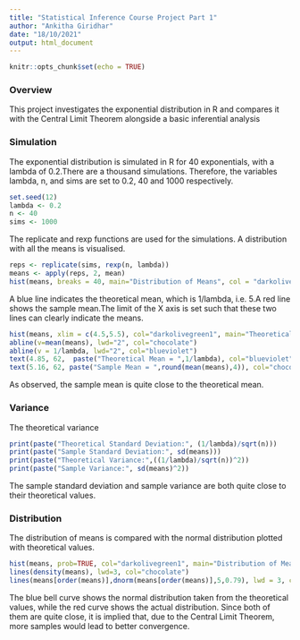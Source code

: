 ```yaml
---
title: "Statistical Inference Course Project Part 1"
author: "Ankitha Giridhar"
date: "18/10/2021"
output: html_document
---
```


```r
knitr::opts_chunk$set(echo = TRUE)
```

### Overview
This project investigates the exponential distribution in R and compares it with the Central Limit Theorem alongside a basic inferential analysis

### Simulation
The exponential distribution is simulated in R for 40 exponentials, with a lambda of 0.2.There are a thousand simulations. Therefore, the variables lambda, n, and sims are set to 0.2, 40 and 1000 respectively.

```r
set.seed(12)
lambda <- 0.2
n <- 40
sims <- 1000
```

The replicate and rexp functions are used for the simulations. A distribution with all the means is visualised.

```r
reps <- replicate(sims, rexp(n, lambda))
means <- apply(reps, 2, mean)
hist(means, breaks = 40, main="Distribution of Means", col = "darkolivegreen1")
```

A blue line indicates the theoretical mean, which is 1/lambda, i.e. 5.A red line shows the sample mean.The limit of the X axis is set such that these two lines can clearly indicate the means.

```r
hist(means, xlim = c(4.5,5.5), col="darkolivegreen1", main="Theoretical Mean versus Sample Mean", breaks=40)
abline(v=mean(means), lwd="2", col="chocolate")
abline(v = 1/lambda, lwd="2", col="blueviolet")
text(4.85, 62,  paste("Theoretical Mean = ",1/lambda), col="blueviolet")
text(5.16, 62, paste("Sample Mean = ",round(mean(means),4)), col="chocolate")
```

As observed, the sample mean is quite close to the theoretical mean.

### Variance
The theoretical variance 
```r
print(paste("Theoretical Standard Deviation:", (1/lambda)/sqrt(n)))
print(paste("Sample Standard Deviation:", sd(means)))
print(paste("Theoretical Variance:",((1/lambda)/sqrt(n))^2))
print(paste("Sample Variance:", sd(means)^2))
```

The sample standard deviation and sample variance are both quite close to their theoretical values.

### Distribution
The distribution of means is compared with the normal distribution plotted with theoretical values.
```r
hist(means, prob=TRUE, col="darkolivegreen1", main="Distribution of Means", breaks=40)
lines(density(means), lwd=3, col="chocolate")
lines(means[order(means)],dnorm(means[order(means)],5,0.79), lwd = 3, col = "blueviolet")
```

The blue bell curve shows the normal distribution taken from the theoretical values, while the red curve shows the actual distribution. Since both of them are quite close, it is implied that, due to the Central Limit Theorem, more samples would lead to better convergence.